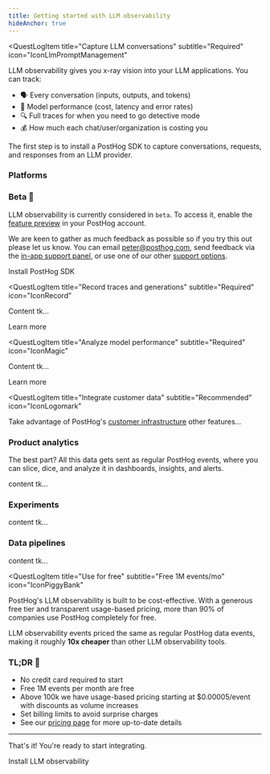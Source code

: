 ```yaml
---
title: Getting started with LLM observability
hideAnchor: true
---
```




<QuestLog firstSpeechBubble="Let's get started!" lastSpeechBubble="Time to integrate LLM observability!">

<QuestLogItem 
    title="Capture LLM conversations"
    subtitle="Required"
    icon="IconLlmPromptManagement"
>

  LLM observability gives you x-ray vision into your LLM applications. You can track:

  - 🗣️ Every conversation (inputs, outputs, and tokens)
  - 🤖 Model performance (cost, latency and error rates)
  - 🔍 Full traces for when you need to go detective mode
  - 💰 How much each chat/user/organization is costing you


  The first step is to install a PostHog SDK to capture conversations, requests, and responses from an LLM provider.

  ### Platforms

  <LLMsInstallationPlatforms />

  ### Beta 🚧

  LLM observability is currently considered in `beta`. To access it, enable the [feature preview](https://app.posthog.com/settings/user-feature-previews#llm-observability) in your PostHog account.
  
  We are keen to gather as much feedback as possible so if you try this out please let us know. You can email [peter@posthog.com](mailto:peter@posthog.com), send feedback via the [in-app support panel](https://us.posthog.com#panel=support%3Afeedback%3Aexperiments%3Alow), or use one of our other [support options](/docs/support-options).

  <CallToAction type="primary" to="/docs/ai-engineering/installation">
    Install PostHog SDK
  </CallToAction>

</QuestLogItem>

<QuestLogItem 
  title="Record traces and generations"
  subtitle="Required"
  icon="IconRecord"
>

  Content tk...

  <CallToAction type="primary" to="/docs/ai-engineering/traces-generations">
    Learn more
  </CallToAction>

</QuestLogItem>

<QuestLogItem 
  title="Analyze model performance"
  subtitle="Required"
  icon="IconMagic"
>

  Content tk...

  <CallToAction type="primary" to="/docs/ai-engineering/tutorials">
    Learn more
  </CallToAction>

</QuestLogItem>

<QuestLogItem 
  title="Integrate customer data"
  subtitle="Recommended"
  icon="IconLogomark"
>

  Take advantage of PostHog's [customer infrastructure](/docs) other features...

  ### <IconGraph className="text-blue w-7 -mt-1 inline-block"/>  Product analytics

  The best part? All this data gets sent as regular PostHog events, where you can slice, dice, and analyze it in dashboards, insights, and alerts.

  content tk...

  ### <IconFlask className="text-purple w-7 -mt-1 inline-block"/>  Experiments
  
  content tk...

  ### <IconPlug className="text-sky-blue w-7 -mt-1 inline-block"/>  Data pipelines
  
  content tk...

</QuestLogItem>

<QuestLogItem 
  title="Use for free"
  subtitle="Free 1M events/mo"
  icon="IconPiggyBank"
>

  PostHog's LLM observability is built to be cost-effective. With a generous free tier and transparent usage-based pricing, more than 90% of companies use PostHog completely for free. 
  
  LLM observability events priced the same as regular PostHog data events, making it roughly **10x cheaper** than other LLM observability tools.

  ### TL;DR 💸 

  - No credit card required to start
  - Free 1M events per month are free
  - Above 100k we have usage-based pricing starting at $0.00005/event with discounts as volume increases
  - Set billing limits to avoid surprise charges
  - See our [pricing page](/pricing) for more up-to-date details


  --- 

  That's it! You're ready to start integrating.

  <CallToAction type="primary" to="/docs/ai-engineering/installation">
    Install LLM observability
  </CallToAction>

</QuestLogItem>

</QuestLog>
